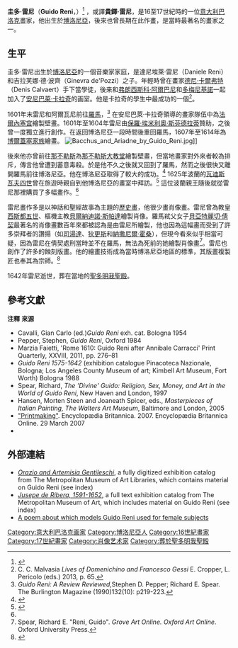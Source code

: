 {{Infobox artist
| bgcolour      = #6495ED
| name          = Guido Reni
| image         = Guido Reni - Self-portrait 2.jpg
| imagesize     = 
| alt           = 
| caption       = 自畫像，約1602年
| birth_name     = 
| date_of_birth     = {{birth date |1575|11|4|}}
| place_of_birth    = [[博洛尼亞|博洛尼亞]]
| date_of_death     = {{death date and age |1642|8|18|1575|11|4|}}
| place_of_death    = 博洛尼亞
| field         = [[繪畫|繪畫]]
| training      = 
| movement      = [[巴洛克|巴洛克]]
| works         = 
| patrons       = 
| influenced by = 
| influenced    = 
| awards        = 
}}
'''圭多·雷尼'''（'''Guido Reni'''，{{bd|1575年|11月4日|1642年|8月18日}}）<ref name=Ben>{{Cite web |url=http://www.oxfordartonline.com/ |title=oxfordartonline.com |accessdate=2020-10-04 |archive-date=2010-12-10 |archive-url=https://web.archive.org/web/20101210090745/http://www.oxfordartonline.com/ |dead-url=no }}</ref> ，或譯'''貴鐸·雷尼'''，是16至17世紀時的一位[[意大利|意大利]][[巴洛克繪畫|巴洛克]]畫家，他出生於[[博洛尼亞|博洛尼亞]]，後來也曾長期在此作畫，是當時最著名的畫家之一。

==生平==
圭多·雷尼出生於[[博洛尼亞|博洛尼亞]]的一個音樂家家庭，是達尼埃萊·雷尼（Daniele Reni）和吉拉芙娜·德·波齊（Ginevra de'Pozzi）之子。年輕時曾在畫家[[德尼·卡爾弗特|德尼·卡爾弗特]]（Denis Calvaert）手下當學徒，後来和[[弗朗西斯科·阿爾巴尼|弗朗西斯科·阿爾巴尼]]和[[多梅尼基諾|多梅尼基諾]]一起加入了[[安尼巴萊·卡拉奇|安尼巴萊·卡拉奇]]的画室。他是卡拉奇的學生中最成功的一個<ref>C. C. Malvasia ''Lives of Domenichino and Francesco Gessi''  E. Cropper, L. Pericolo (eds.) 2013, p. 65.</ref>。

1601年末雷尼和阿爾瓦尼前往[[羅馬|羅馬]]，<ref>''Guido Reni: A Review Reviewed'',Stephen D. Pepper; Richard E. Spear. The Burlington Magazine (1990)132(10): p219-223.</ref> 在安尼巴萊·卡拉奇領導的畫家隊伍中為[[法爾內塞宫|法爾內塞宫]]繪製壁畫。1601年至1604年雷尼由[[保羅·埃米利奧·斯芬德拉蒂|保羅·埃米利奧·斯芬德拉蒂]]贊助，之後曾一度獨立進行創作。在返回博洛尼亞一段時間後重回羅馬，1607年至1614年為[[博爾蓋塞家族|博爾蓋塞家族]]繪畫。
[[File:Bacchus_and_Ariadne_by_Guido_Reni.jpg|right]]]]

後來他亦曾前往[[那不勒斯|那不勒斯]]為[[那不勒斯大教堂|那不勒斯大教堂]]繪製壁畫，但當地畫家對外來者較為排斥，傳言他曾遭到蓄意毒殺。於是他不久之後就又回到了羅馬，然而之後很快又離開羅馬前往博洛尼亞。他在博洛尼亞取得了較大的成功。<ref name="wga.hu">{{cite web|url=http://www.wga.hu/html/r/reni/1/atalantb.html|title=Atalanta and Hippomenes by RENI, Guido|publisher=|accessdate=2015-03-13|archive-date=2014-10-06|archive-url=https://web.archive.org/web/20141006095211/http://www.wga.hu/html/r/reni/1/atalantb.html|dead-url=no}}</ref> 1625年波蘭的[[瓦迪斯瓦夫四世|瓦迪斯瓦夫四世]]曾在旅遊時親自到他博洛尼亞的畫室中拜訪。<ref name="kunstkammer">{{cite web|author=|url=http://swiadectwotestimony.republika.pl/kunstkammer_painting.html|title=Kunstkammer of Władysław Vasa|work=kunstkammer_painting.html|publisher=|pages=|page=|date=|accessdate=2008-08-27|language=pl|deadurl=yes|archiveurl=https://web.archive.org/web/20090817013943/http://swiadectwotestimony.republika.pl/kunstkammer_painting.html|archivedate=2009-08-17}}</ref> 這位波蘭親王隨後就從雷尼那裡購買了多幅畫作。<ref name="kunstkammer" />

雷尼畫作多是以神話和聖經故事為主題的[[歷史畫|歷史畫]]，他很少畫肖像畫。雷尼曾為教皇[[西斯都五世|西斯都五世]]、樞機主教[[貝爾納迪諾·斯帕達|貝爾納迪諾·斯帕達]]繪製肖像。羅馬弒父女子[[貝亞特麗切·倩契|貝亞特麗切·倩契]]最著名的肖像畫數百年來都被認為是由雷尼所繪製，他也因為這幅畫而受到了許多崇拜者的讚揚（如[[司湯達|司湯達]]、[[狄更斯|狄更斯]]和[[納撒尼爾·霍桑|納撒尼爾·霍桑]]），但現今看來似乎相當可疑，因為雷尼在倩契處刑當時並不在羅馬，無法為死前的她繪製肖像畫<ref name="Spear">Spear, Richard E.  "Reni, Guido". ''Grove Art Online. Oxford Art Online''. Oxford University Press.</ref>。雷尼也創作了許多的蝕刻版畫。他的繪畫技術成為當時博洛尼亞地區的標準，其版畫複製匠也奉其為宗師。<ref>{{cite web|url=http://www.britannica.com/eb/article-28344/printmaking#397299.hook|title=printmaking|work=Encyclopedia Britannica|accessdate=2015-03-13|archive-date=2007-04-06|archive-url=https://web.archive.org/web/20070406173553/http://www.britannica.com/eb/article-28344/printmaking#397299.hook|dead-url=no}}</ref>

1642年雷尼逝世，葬在當地的[[聖多明我聖殿_(博洛尼亞)|聖多明我聖殿]]。

==參考文獻==
'''注釋'''
{{reflist|30em}}
'''來源'''
* Cavalli, Gian Carlo (ed.)''Guido Reni'' exh. cat. Bologna 1954
* Pepper, Stephen, ''Guido Reni'', Oxford 1984
* Marzia Faietti, 'Rome 1610: Guido Reni after Annibale Carracci' Print Quarterly, XXVIII, 2011, pp. 276–81
* ''Guido Reni 1575-1642'' (exhibition catalogue Pinacoteca Nazionale, Bologna; Los Angeles County Museum of art; Kimbell Art Museum, Fort Worth) Bologna 1988
* Spear, Richard, '' The 'Divine' Guido: Religion, Sex, Money, and Art in the World of Guido Reni'', New Haven and London, 1997
* Hansen, Morten Steen and Joaneath Spicer, eds., ''Masterpieces of Italian Painting, The Walters Art Museum'', Baltimore and London, 2005
* [http://www.britannica.com/eb/article-28344 "Printmaking"]{{Wayback|url=http://www.britannica.com/eb/article-28344 |date=20071221220919 }}. Encyclopædia Britannica. 2007. Encyclopædia Britannica Online. 29 March 2007
* {{EB1911|wstitle=Guido Reni|volume=12}}

==外部連結==
{{Commonscat|Guido Reni}}
{{Wikisource1913CatholicEnc|Guido Reni}}
*[http://libmma.contentdm.oclc.org/cdm/ref/collection/p15324coll10/id/13424 ''Orazio and Artemisia Gentileschi'']{{Wayback|url=http://libmma.contentdm.oclc.org/cdm/ref/collection/p15324coll10/id/13424 |date=20140814015833 }}, a fully digitized exhibition catalog from The Metropolitan Museum of Art Libraries, which contains material on Guido Reni (see index)
*''[http://libmma.contentdm.oclc.org/cdm/compoundobject/collection/p15324coll10/id/81943 Jusepe de Ribera, 1591-1652]{{Wayback|url=http://libmma.contentdm.oclc.org/cdm/compoundobject/collection/p15324coll10/id/81943 |date=20150110065753 }}'', a full text exhibition catalog from The Metropolitan Museum of Art, which includes material on Guido Reni (see index)
* [https://web.archive.org/web/20130429040446/http://thegentlemanangler.com/historic-tales/guidos-model/1274/ A poem about which models Guido Reni used for female subjects]

{{Authority control}}

{{DEFAULTSORT:Reni, Guido}}
[[Category:意大利巴洛克画家|Category:意大利巴洛克画家]]
[[Category:博洛尼亞人|Category:博洛尼亞人]]
[[Category:16世紀畫家|Category:16世紀畫家]]
[[Category:17世紀畫家|Category:17世紀畫家]]
[[Category:肖像艺术家|Category:肖像艺术家]]
[[Category:葬於聖多明我聖殿|Category:葬於聖多明我聖殿]]